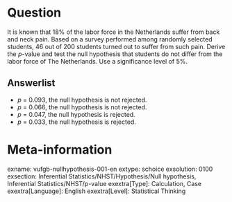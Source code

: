 Question
========
It is known that 18% of the labor force in the Netherlands suffer from back and neck pain. Based on a survey performed among randomly selected students, 46 out of 200 students turned out to suffer from such pain. Derive the *p*-value and test the null hypothesis that students do not differ from the labor force of The Netherlands. Use a significance level of 5%.

Answerlist
----------
* *p* = 0.093, the null hypothesis is not rejected.
* *p* = 0.066, the null hypothesis is not rejected.
* *p* = 0.047, the null hypothesis is rejected.
* *p* = 0.033, the null hypothesis is rejected.

Meta-information
================
exname: vufgb-nullhypothesis-001-en
extype: schoice
exsolution: 0100
exsection: Inferential Statistics/NHST/Hypothesis/Null hypothesis, Inferential Statistics/NHST/p-value
exextra[Type]: Calculation, Case
exextra[Language]: English
exextra[Level]: Statistical Thinking